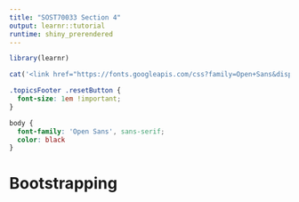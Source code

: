 ```yaml
---
title: "SOST70033 Section 4"
output: learnr::tutorial
runtime: shiny_prerendered
---
```


```r
library(learnr)
```

```r
cat('<link href="https://fonts.googleapis.com/css?family=Open+Sans&display=swap" rel="stylesheet">')
```

```css
.topicsFooter .resetButton {
  font-size: 1em !important;
}

body {
  font-family: 'Open Sans', sans-serif;
  color: black
}
```


# Bootstrapping 
